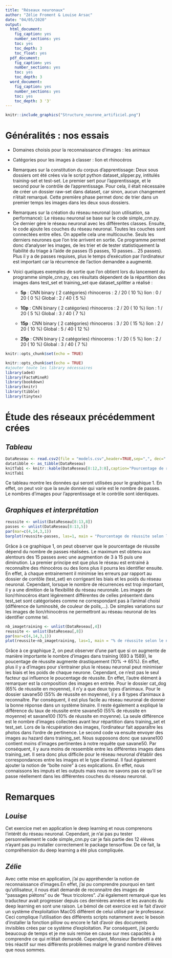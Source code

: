 ```yaml
---
title: "Réseaux neuronaux"
author: "Zélie Froment & Louise Arsac"
date: "04/05/2020"
output:
  html_document:
    fig_caption: yes
    number_sections: yes
    toc: yes
    toc_depth: 3
    toc_float: yes
  pdf_document:
    fig_caption: yes
    number_sections: yes
    toc: yes
    toc_depth: 3
  word_document:
    fig_caption: yes
    number_sections: yes
    toc: yes
    toc_depth: 3 '3'
---
```

```r
knitr::include_graphics("Structure_neurone_artificiel.png")
```

# **Généralités : nos essais**

* Domaines choisis pour la reconnaissance d'images : les animaux 

* Catégories pour les images à classer : lion et rhinocéros

* Remarques sur la constitution du corpus d'apprentissage:
    Deux sous dossiers ont été crées via le script python dataset_slipper.py, intitulés training-set et test-set. Le premier sert pour l'apprentissage, et le second pour le contrôle de l'apprentissage. 
    Pour cela, il était nécessaire de créer un dossier raw-set dans dataset, car sinon, aucun changement n'était remarqué. Cette première phase permet donc de trier dans un premier temps les images dans les deux sous dossiers. 
    
* Remarques sur la création du réseau neuronal (son utilisation, sa performance):
    Le réseau neuronal se base sur le code simple_cnn.py. Ce dernier gère le réseau neuronal avec les différentes classes. Ensuite, le code ajoute les couches du réseau neuronal. 
    Toutes les couches sont connectées entre elles. On appelle cela une multicouche. Seuls les derniers neurones que l'on trie arrivent en sortie. Ce programme permet donc d'analyser les images, de les trier et de tester statistiquement la fiabilité du triage à l'aide de passes  (5 passes, 10 passes... 25 passes). Plus il y a de passes requises, plus le temps d'exécution par l'ordinateur est important car la récurrence de l'action demandée a augmenté.
    
* Voici quelques exemples de sortie que l'on obtient lors du lancement du programme simple_cnn.py, ces résultats dépendent de la répartition des images dans test_set et training_set que dataset_splitter a réalisé :
    
  * **5p** :
  CNN  binary  ( 2 catégories)
  rhinoceros  :  2 / 20 ( 10 %)
  lion  :  0 / 20 ( 0 %)
  Global :  2 / 40 ( 5 %)


  * **10p** :
CNN  binary  ( 2 catégories)
rhinoceros  :  2 / 20 ( 10 %)
lion  :  1 / 20 ( 5 %)
Global :  3 / 40 ( 7 %)


  * **15p** :
CNN  binary  ( 2 catégories)
rhinoceros  :  3 / 20 ( 15 %)
lion  :  2 / 20 ( 10 %)
Global :  5 / 40 ( 12 %)

  * **25p** :
CNN  binary  ( 2 catégories)
rhinoceros  :  1 / 20 ( 5 %)
lion  :  2 / 20 ( 10 %)
Global :  3 / 40 ( 7 %)
    

```r
knitr::opts_chunk$set(echo = TRUE)
```

```r
knitr::opts_chunk$set(echo = TRUE) 
#ajouter toute les library nécessaires
library(ade4)
library(FactoMineR)
library(bookdown)
library(knitr)
library(tibble)
library(tinytex)
```
# **Étude des réseaux précédemment crées**
## *Tableau*

```r

DataReseau <- read.csv2(file = "models.csv",header=TRUE,sep=",", dec=".") #,encoding="latin1")# on import en créant l'objet
datatibble <- as_tibble(DataReseau)
knitTab1 <- knitr::kable(DataReseau[8:12,3:8],caption="Pourcentage de réussite par rapport au nombre d'images de test")
knitTab1
```

Ce tableau montre les données qui seront utilisées pour le graphique 1. En effet, on peut voir que la seule donnée qui varie est le nombre de passes. Le nombres d'images pour l'apprentissage et le contrôle sont identiques.

## *Graphiques et interprétation*

```r
reussite <- unlist(DataReseau[8:13,8])
passes <- unlist(DataReseau[8:13,5])
par(mar=c(4,14,3,1))
barplot(reussite~passes, las=1, main = "Pourcentage de réussite selon le nombre de passes", cex.main =1,xlab = "nombre de passes",ylab="% de réussite")
```

Grâce à ce graphique 1, on peut observer que le pourcentage de réussite dépend du nombre de passes réalisées. Le maximum est obtenu aux alentours des 15 passes avec une augmention de 3 à 15 puis une diminution. 
La premier principe est que plus le réseau est entrainé à reconnaître des rhinocéros ou des lions plus il pourra les identifier ensuite. En effet, à chaque entrainement il minimise les erreurs par rapport au dossier de contôle (test_set) en corrigeant les biais et les poids du réseau neuronal.
Cependant, lorsque le nombre de récurrences est trop important, il y a une dimition de la flexibilité du réseau neuronale. Les images de lion/rhinocéros étant légèrement différentes de celles présentent dans test_set sont catégorisées comme ne correspondant pas à l'animal choisi (différence de luminosité, de couleur de poils,...). De simples variations sur les images de lion/rhinocéros ne permettront au réseau neuronal de les identifier comme tel.

```r
nb_imagetraining <- unlist(DataReseau[,4])
reussite <- unlist(DataReseau[,8])
par(mar=c(4,14,3,1))
plot(reussite~nb_imagetraining, las=1, main = "% de réussite selon le nombre d'images training", cex.main =1,xlab = "nombre d'images dans training",ylab="% de réussite")
```

Grâce à ce graphique 2, on peut observer d'une part que si on augmente de manière importante le nombre d'images dans training (693 à 1589), le poucentage de réussite augmente drastiquement (10% -> 65%). En effet, plus il y a d'images pour s'entrainer plus le réseau neuronal peut minimiser les biais et les poids de chaque neurone.
Cependant, ce n'est pas le seul facteur qui influence le poucentage de réussite. En effet, l'autre élément à remarquer est la composition des images en entrée. Pour le dossier cat_dog (65% de réussite en moyenne), il n'y a que deux types d'animaux. Pour le dossier savane50 (55% de réussite en moyenne), il y a 8 types d'animaux à reconnaître. Par conséquent, il est plus facile au réseau neuronal de donner la bonne réponse dans un système binaire.
Il reste également a expliqué la différence du taux de réussite entre savane50 (55% de réussite en moyenne) et savane100 (10% de réussite en moyenne). La seule différence est le nombre d'images collectées avant leur répartition dans training_set et test_set. Lors de la récupération des images, l'ordinateur fait apparaître les photos dans l'ordre de pertinence. Le second code va ensuite envoyer des images au hazard dans training_set. Nous supposons donc que savane100 contient moins d'images pertinentes à notre requête que savane50. Par conséquent, il y aura moins de ressemble entre les différentes images dans training_set. Il sera donc plus difficile pour le réseau neuronal d'établir des correspondances entre les images et le type d'animal. 
Il faut également ajouter la notion de "boîte noire" à ces explications. En effet, nous connaissons les imputs et les outputs mais nous ne savons pas ce qu'il se passe réellement dans les différentes couches du réseau neuronal.


# **Remarques**

## *Louise*

Cet exercice met en application le deep learning et nous comprenons l'intérêt du réseau neuronal. Cependant, je n'ai pas pu tester personnellement le code simple_cnn.py car je fais partie des 12 élèves  n'ayant pas pu installer correctement le package tensorflow. De ce fait, la compréhension du deep learning a été plus compliquée.

## *Zélie*
Avec cette mise en application, j'ai pu appréhender la notion de reconnaissance d'images.En effet, j'ai pu comprendre pourquoi en tant qu'utilisateur, il nous était demandé de reconnaitre des images de "passages piétons" ou de "feux tricolores". J'ai également remarqué que les traducteur avait progresser depuis ces dernières années et les avancés du deep learning en sont une raison.
Le bémol de cet exercice est le fait d'avoir un système d'exploitation MacOS différent de celui utilisé par le professeur. Ceci complique l'utilisation des différents scripts notamment avec le besoin d'installer la fonction pillow ou encore le fait d'avoir des documents invisibles crées par ce système d'exploitation. Par conséquent, j'ai perdu beaucoup de temps et je me suis remise en cause sur mes capacités à comprendre ce qui m'était demandé. Cependant, Monsieur Berteletti a été très réactif sur mes différents problèmes malgré le grand nombre d'élèves que nous sommes.
